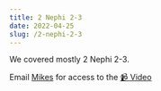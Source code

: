 ```yaml
---
title: 2 Nephi 2-3
date: 2022-04-25
slug: /2-nephi-2-3
---
```


We covered mostly 2 Nephi 2-3.

Email [Mikes](mailto:models.prelims-0d@icloud.com) for access to the [📹 Video](https://www.youtube.com/watch?v=THGaW0yCmyM)
